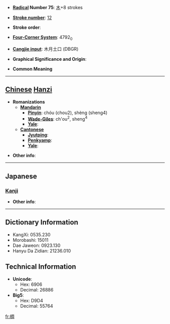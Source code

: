 * '''[[Wiktionary:Chinese radical index| Radical]] Number 75''': [[Wiktionary:Chinese radical index 木|木]]+8 strokes

* '''[[Wiktionary:Chinese total strokes index|Stroke number]]''': [[Wiktionary:Chinese total strokes index 12|12]]

* '''Stroke order''': 

* '''[[Wiktionary:Chinese four corner index|Four-Corner System]]''': 4792<sub>0</sub>

* '''[[Wiktionary:Chinese Cangjie index|Cangjie input]]''': 木月土口 (DBGR)

* '''Graphical Significance and Origin''': 

* '''Common Meaning'''

----

== [[Chinese]] [[Hanzi]] ==

* '''Romanizations'''
** '''[[Mandarin]]'''
*** '''[[Pinyin]]''': chóu (chou2), shèng (sheng4)
*** '''[[Wade-Giles]]''': ch'ou<sup>2</sup>, sheng<sup>4</sup>
*** '''[[Yale]]''': 
** '''[[Cantonese]]'''
*** '''[[Jyutping]]''':
*** '''[[Penkyamp]]''': 
*** '''[[Yale]]''': 

* '''Other info''': 

----

==Japanese==
===[[Kanji]]===
{{kanji|on readings=[[ちゅう]] (chū), [[じゅ]] (ju), [[しゅう]] (shū), [[しゅ]] (shu)|kun readings=}}

* '''Other info''':  

----

== Dictionary Information ==

* KangXi: 0535.230
* Morobashi: 15011
* Dae Jaweon: 0923.130
* Hanyu Da Zidian: 21236.010

== Technical Information ==

* '''Unicode''':
** Hex: 6906
** Decimal: 26886
* '''Big5''':
** Hex: D9D4
** Decimal: 55764

[[fr:椆]]